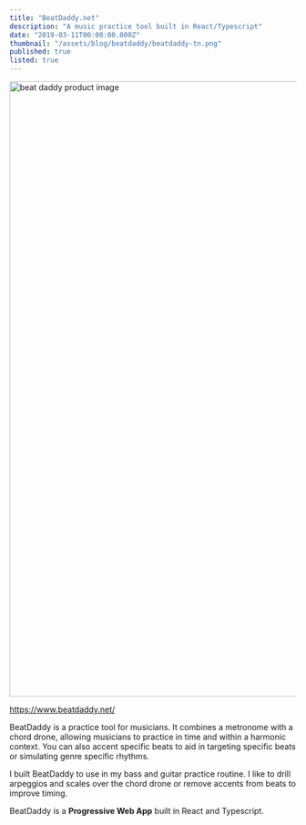 ```yaml
---
title: "BeatDaddy.net"
description: "A music practice tool built in React/Typescript"
date: "2019-03-11T00:00:00.000Z"
thumbnail: "/assets/blog/beatdaddy/beatdaddy-tn.png"
published: true
listed: true
---
```


<Image
  src="/assets/blog/beatdaddy/beatdaddy-tn.png"
  alt="beat daddy product image"
  width="1920"
  height="1080"
  layout="responsive"
/>

https://www.beatdaddy.net/

BeatDaddy is a practice tool for musicians. It combines a metronome with a chord drone, allowing musicians to practice in time and within a harmonic context.
You can also accent specific beats to aid in targeting specific beats or simulating genre specific rhythms.

I built BeatDaddy to use in my bass and guitar practice routine. I like to drill arpeggios and scales over the chord drone or remove accents from beats to improve timing.

BeatDaddy is a **Progressive Web App** built in React and Typescript.
